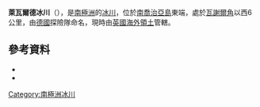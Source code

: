 {{coord|54|45|S|35|52|W|source:GNIS|display=title}}

'''萊瓦爾德冰川'''（{{lang-de|Lewaldgletscher}}），是[[南極洲|南極洲]]的[[冰川|冰川]]，位於[[南喬治亞島|南喬治亞島]]東端，處於[[瓦謝爾角|瓦謝爾角]]以西6公里，由[[德國|德國]]探險隊命名，現時由[[英國海外領土|英國海外領土]]管轄。

==參考資料==
*{{cite gnis | type = antarid | id = 8766| name = Lewald Glacier | accessdate = 2013-06-13}}
*{{usgs-gazetteer|id=8766}}

{{Antarctica-geo-stub}}
[[Category:南極洲冰川|Category:南極洲冰川]]